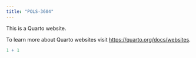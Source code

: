 ```yaml
---
title: "POLS-3604"
---
```


This is a Quarto website.

To learn more about Quarto websites visit <https://quarto.org/docs/websites>.

```r
1 + 1
```
